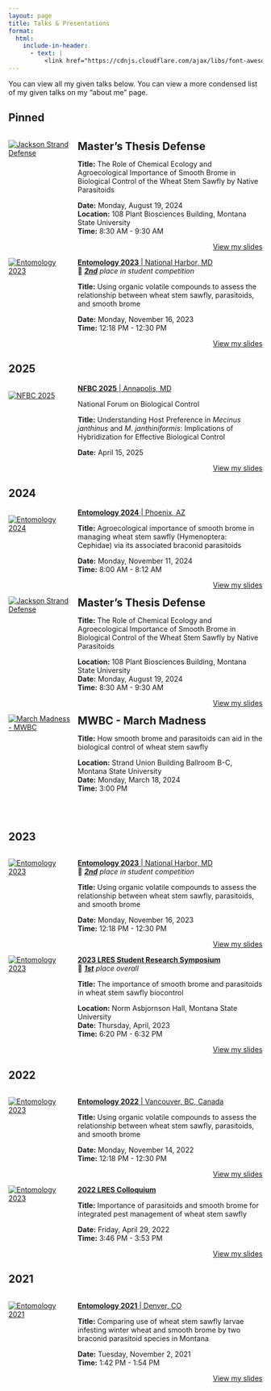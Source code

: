 ```yaml
---
layout: page
title: Talks & Presentations
format:
  html:
    include-in-header:
      - text: |
          <link href="https://cdnjs.cloudflare.com/ajax/libs/font-awesome/5.15.4/css/all.min.css" rel="stylesheet"> 
---
```


You can view all my given talks below. You can view a more condensed list of my given talks on my "about me" page.

## <span class="fa fa-thumbtack"></span> Pinned
<!-- ## Defense -->
<div class="box">
<div style="display: flex; margin-bottom: 0px;">
  <div style="flex: 1; margin-right: 15px;">
  <a href="https://youtu.be/P30QPadkdZE" target="_blank" class="link-container">
    <img src="pics/defense_youtube2.png" alt="Jackson Strand Defense" class="zoom-image" target="_blank"/>
  </a>  
</div>
  <div style="flex: 3;"><strong><span style="font-size: 1.5em;">Master's Thesis Defense</span></strong></span>  
  
  <p><strong>Title:</strong> The Role of Chemical Ecology and Agroecological Importance of Smooth Brome in Biological Control of the Wheat Stem Sawfly by Native Parasitoids <p>
      <strong>Date:</strong> Monday, August 19, 2024  
      <strong>Location:</strong> 108 Plant Biosciences Building, Montana State University  
      <strong>Time:</strong> 8:30 AM - 9:30 AM</p> 
  
  <div style="display: flex; justify-content: flex-end; margin-top: auto;"><a class="slides-btn" href="https://1drv.ms/p/c/af438b0dd68ebd20/ESdYofrjdrBFhGr6sogRo40B_yUkKuJewVN1OVJWuha-_g?e=yls71e" target="_blank" role="button">View my slides</a>
  </div>
</div> 
</div>
</div> 

<div class="box">
<div style="display: flex; margin-bottom: 0px;">
  <div style="flex: 1; margin-right: 15px;">
  <a href="https://www.entsoc.org/entomology2023" class="link-container" target="_blank">
    <img src="pics/conferences/esa23_win_2.jpeg" alt="Entomology 2023" class="zoom-image" target="_blank"/>
  </a>  
</div>
  <div style="flex: 3;">
  <a href="https://www.entsoc.org/entomology2023" class="event-link" target="_blank">
  <strong><span class="event-text">Entomology 2023</span></strong> <span class="event-text">| National Harbor, MD</span>
</a>   
  🥈 ***<u>2nd</u>** place in student competition* 
   
  <p><strong>Title:</strong> Using organic volatile compounds to assess the relationship between wheat stem sawfly, parasitoids, and smooth brome<p>
      <strong>Date:</strong> Monday, November 16, 2023   
      <strong>Time:</strong> 12:18 PM - 12:30 PM</p>

  <div style="display: flex; justify-content: flex-end; margin-top: auto;"><a class="slides-btn" href="https://1drv.ms/p/c/af438b0dd68ebd20/EfQSDfaEiQZPtHhu7CZGbPsB6pH3zyTXF7ZyWRgOnfN75Q?e=f08zBL" target="_blank" role="button">View my slides</a>
  </div>
  </div> 
</div> 
</div>



## 2025
<!-- biocontrol 25 -->
<div class="box">
<div style="display: flex; margin-bottom: 0px;">
  <div style="flex: 1; margin-right: 15px;">
  <a href="https://naisma.org/programs/national-forum-on-biological-control-conference/" class="link-container" target="_blank">
    <img src="pics/conferences/naisma25.png" alt="NFBC 2025" class="zoom-image" target="_blank"/>
  </a>
</div>
  <div style="flex: 3;">
  <a href="https://naisma.org/programs/national-forum-on-biological-control-conference/" class="event-link" target="_blank">
    <strong><span class="event-text">NFBC 2025</span></strong> <span class="event-text">| Annapolis, MD</span> 
  </a>  
  <p>National Forum on Biological Control</p>  
  <p><strong>Title:</strong> Understanding Host Preference in *Mecinus janthinus* and *M. janthiniformis*: Implications of Hybridization for Effective Biological Control<p>
      <strong>Date:</strong> April 15, 2025 
  <div style="display: flex; justify-content: flex-end; margin-top: auto;"><a class="slides-btn" href="https://drive.google.com/file/d/17U7s5vnfRguPi5sBfNoev-YG2IjkRB2G/view?usp=share_link" target="_blank" role="button">View my slides</a>
  </div>
  </div>
  </div>
</div>

## 2024  
<!-- ESA24 -->
<div class="box">
<div style="display: flex; margin-bottom: 0px;">
  <div style="flex: 1; margin-right: 15px;">
  <a href="https://www.entsoc.org/entomology2024" class="link-container" target="_blank">
    <img src="pics/conferences/esa24.jpeg" alt="Entomology 2024" class="zoom-image" target="_blank"/>
  </a>
</div>
  <div style="flex: 3;">
  <a href="https://www.entsoc.org/entomology2024" class="event-link" target="_blank">
    <strong><span class="event-text">Entomology 2024</span></strong> <span class="event-text">| Phoenix, AZ</span>
  </a>  
  <p><strong>Title:</strong> Agroecological importance of smooth brome in managing wheat stem sawfly (Hymenoptera: Cephidae) via its associated braconid parasitoids<p>
      <strong>Date:</strong> Monday, November 11, 2024  
      <strong>Time:</strong> 8:00 AM - 8:12 AM</p>
  
  <div style="display: flex; justify-content: flex-end; margin-top: auto;"><a class="slides-btn" href="https://1drv.ms/p/c/af438b0dd68ebd20/EUz2MOL0_oFEgyw8SiSMvKcBjsqJ1-Flz8-U3xT4nCa3Wg?e=wmRNfc" target="_blank" role="button">View my slides</a>
  </div>
  </div>
  </div>
</div>

<!-- ## Defense -->
<div class="box">
<div style="display: flex; margin-bottom: 0px;">
  <div style="flex: 1; margin-right: 15px;">
  <a href="https://youtu.be/P30QPadkdZE" target="_blank" class="link-container">
    <img src="pics/defense_youtube2.png" alt="Jackson Strand Defense" class="zoom-image" target="_blank"/>
  </a>  
</div>
  <div style="flex: 3;"><strong><span style="font-size: 1.5em;">Master's Thesis Defense</span></strong></span>  
 
  <p><strong>Title:</strong> The Role of Chemical Ecology and Agroecological Importance of Smooth Brome in Biological Control of the Wheat Stem Sawfly by Native Parasitoids <p>
      <strong>Location:</strong> 108 Plant Biosciences Building, Montana State University  
      <strong>Date:</strong> Monday, August 19, 2024    
      <strong>Time:</strong> 8:30 AM - 9:30 AM</p> 
  
  <div style="display: flex; justify-content: flex-end; margin-top: auto;"><a class="slides-btn" href="https://1drv.ms/p/c/af438b0dd68ebd20/ESdYofrjdrBFhGr6sogRo40B_yUkKuJewVN1OVJWuha-_g?e=yls71e" target="_blank" role="button">View my slides</a>
  </div>
  </div>
</div> 
</div> 

<div class="box">
<div style="display: flex; margin-bottom: 0px;">
  <div style="flex: 1; margin-right: 15px;">
  <a href="https://ag.montana.edu/publications/research_showcase.html" target="_blank" class="link-container">
    <img src="pics/conferences/marchmadness.png" alt="March Madness - MWBC" class="zoom-image" target="_blank"/>
  </a>  
</div>
  <div style="flex: 3;"><strong><span style="font-size: 1.5em;">MWBC - March Madness</span></strong></span>  
 
  <p><strong>Title:</strong> How smooth brome and parasitoids can aid in the biological control of wheat stem sawfly<p>
      <strong>Location:</strong> Strand Union Building Ballroom B-C, Montana State University  
      <strong>Date:</strong> Monday, March 18, 2024    
      <strong>Time:</strong> 3:00 PM</p> 
  </div>
</div> 
</div>
<br>  


## 2023
<!-- esa 2023 -->
<div class="box">
<div style="display: flex; margin-bottom: 0px;">
  <div style="flex: 1; margin-right: 15px;">
  <a href="https://www.entsoc.org/entomology2023" class="link-container" target="_blank">
    <img src="pics/conferences/esa23_win_2.jpeg" alt="Entomology 2023" class="zoom-image" target="_blank"/>
  </a>  
</div>
  <div style="flex: 3;">
  <a href="https://www.entsoc.org/entomology2023" class="event-link" target="_blank">
  <strong><span class="event-text">Entomology 2023</span></strong> <span class="event-text">| National Harbor, MD</span>
</a>   
  🥈 ***<u>2nd</u>** place in student competition* 
   
  <p><strong>Title:</strong> Using organic volatile compounds to assess the relationship between wheat stem sawfly, parasitoids, and smooth brome<p>
      <strong>Date:</strong> Monday, November 16, 2023   
      <strong>Time:</strong> 12:18 PM - 12:30 PM</p>

  <div style="display: flex; justify-content: flex-end; margin-top: auto;"><a class="slides-btn" href="https://1drv.ms/p/c/af438b0dd68ebd20/EfQSDfaEiQZPtHhu7CZGbPsB6pH3zyTXF7ZyWRgOnfN75Q?e=f08zBL" target="_blank" role="button">View my slides</a>
  </div>
  </div> 
</div> 
</div>

<!-- 2023 colloquium -->
<div class="box">
<div style="display: flex; margin-bottom: 0px;">
  <div style="flex: 1; margin-right: 15px;">
  <a href="https://lres-research-symposium.weebly.com" class="link-container" target="_blank">
    <img src="pics/conferences/GSO_2023 Colloquium_1946 award winn.jpg" alt="Entomology 2023" class="zoom-image" target="_blank"/>
  </a>  
</div>
  <div style="flex: 3;">
  <a href="https://www.entsoc.org/entomology2023" class="event-link" target="_blank">
  <strong><span class="event-text">2023 LRES Student Research Symposium</span></strong>
</a>   
  🥇 ***<u>1st</u>** place overall* 
   
  <p><strong>Title:</strong> The importance of smooth brome and parasitoids in wheat stem sawfly biocontrol<p>
      <strong>Location:</strong> Norm Asbjornson Hall, Montana State University  
      <strong>Date:</strong> Thursday, April, 2023   
      <strong>Time:</strong> 6:20 PM - 6:32 PM</p> 

  <div style="display: flex; justify-content: flex-end; margin-top: auto;"><a class="slides-btn" href="https://1drv.ms/p/c/af438b0dd68ebd20/EQGNecEHXX1KocVUikumFVQBIdJmyKulWGK6sYT2ReMEzw?e=IEjXSY" target="_blank" role="button">View my slides</a>
  </div>
  </div>
</div> 

## 2022
<!-- ESA 2022 -->
<div class="box">
<div style="display: flex; margin-bottom: 0px;">
  <div style="flex: 1; margin-right: 15px;">
  <a href="https://www.entsoc.org/events/annual-meeting/2022-jam" class="link-container" target="_blank">
    <img src="pics/conferences/esa22.jpg" alt="Entomology 2023" class="zoom-image" target="_blank"/>
  </a>   
</div>
  <div style="flex: 3;">
  <a href="https://www.entsoc.org/events/annual-meeting/2022-jam" class="event-link" target="_blank">
  <strong><span class="event-text">Entomology 2022</span></strong> <span class="event-text">| Vancouver, BC, Canada</span>
</a>   
   
  <p><strong>Title:</strong> Using organic volatile compounds to assess the relationship between wheat stem sawfly, parasitoids, and smooth brome<p>
      <strong>Date:</strong> Monday, November 14, 2022  
      <strong>Time:</strong> 12:18 PM - 12:30 PM</p> 

  <div style="display: flex; justify-content: flex-end; margin-top: auto;"><a class="slides-btn" href="https://1drv.ms/p/c/af438b0dd68ebd20/Ecqdpf1L2EJOlGS40sLaNWUBQ9pNNvzJ99kY1XiXWbwavQ?e=oAfYTw" target="_blank" role="button">View my slides</a>
  </div>
  </div>
  </div>
</div> 

<!-- 2022 Colloquium -->
<div class="box">
<div style="display: flex; margin-bottom: 0px;">
  <div style="flex: 1; margin-right: 15px;">
  <a href="" class="link-container" target="_blank">
    <img src="pics/conferences/22 colloquium.png" alt="Entomology 2023" class="zoom-image" target="_blank"/>
  </a>   
</div>
  <div style="flex: 3;">
  <a href="" class="event-link" target="_blank">
  <strong><span class="event-text">2022 LRES Colloquium</span></strong>
</a>   
   
  <p><strong>Title:</strong>  Importance of parasitoids and smooth brome for integrated pest management of wheat stem sawfly<p>
      <strong>Date:</strong> Friday, April 29, 2022  
      <strong>Time:</strong> 3:46 PM - 3:53 PM</p> 

  <div style="display: flex; justify-content: flex-end; margin-top: auto;"><a class="slides-btn" href="https://1drv.ms/p/c/af438b0dd68ebd20/EexkJWQWbfJDkcC8botZ_ngBvWE3syJnfQt1hvXOz-gGOQ?e=4q0Bk6" target="_blank" role="button">View my slides</a>
  </div>
  </div>
</div> 


## 2021
<div class="box">
<div style="display: flex; margin-bottom: 0px;">
  <div style="flex: 1; margin-right: 15px;">
  <a href="https://www.entsoc.org/events/annual-meeting/entomology-2021" class="link-container" target="_blank">
    <img src="pics/conferences/esa21.png" alt="Entomology 2021" class="zoom-image" target="_blank"/>
  </a> 
</div>
  <div style="flex: 3;">
  <a href="https://www.entsoc.org/events/annual-meeting/entomology-2021" class="event-link" target="_blank">
  <strong><span class="event-text">Entomology 2021</span></strong> <span class="event-text">| Denver, CO</span>
</a>

  <p><strong>Title:</strong> Comparing use of wheat stem sawfly larvae infesting winter wheat and smooth brome by two braconid parasitoid species in Montana<p>
      <strong>Date:</strong> Tuesday, November 2, 2021  
      <strong>Time:</strong> 1:42 PM - 1:54 PM</p> 

<div style="display: flex; justify-content: flex-end; margin-top: auto;"><a class="slides-btn" href="https://1drv.ms/p/c/af438b0dd68ebd20/ETvd4pwl0OBDl0zF4FXmhTsBZgVGmeP6_ZjlAdTAWLg6aQ?e=6tzAhk" target="_blank" role="button">View my slides</a></div>
  </div>
  </div>
</div> 


